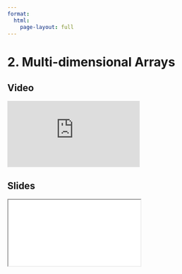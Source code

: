 ```yaml
---
format:
  html:
    page-layout: full
---
```


# 2. Multi-dimensional Arrays

::: {.panel-tabset .nav-pills}

## Video

<iframe
    class="video"
    src="https://www.youtube.com/embed/yz6Wwa2MkQA?start=6139&end=6517&rel=0" 
    title="Module 8 Video - Multi-dimensional Arrays"
    frameborder="0"
    allow="accelerometer; autoplay; clipboard-write; encrypted-media; gyroscope; picture-in-picture"
    allowfullscreen
></iframe>

## Slides

<iframe
    class="slide-deck"
    src="slides/module8_05.html"
></iframe>

:::

